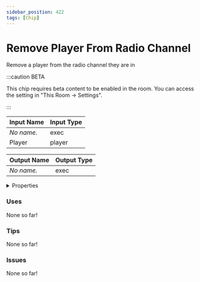 ```yaml
---
sidebar_position: 422
tags: [Chip]
---
```


# Remove Player From Radio Channel

Remove a player from the radio channel they are in

:::caution BETA

This chip requires beta content to be enabled in the room. You can access the setting in "This Room -> Settings".

:::


<EsbSvg />

| Input Name | Input Type |
|-----------|-----------|
| *No name.* | exec |
| Player | player |

| Output Name | Output Type |
|-----------|-----------|
| *No name.* | exec |


<details>
  <summary>Properties</summary>
  <div>
    <div>
    <table>
      <thead>
        <tr>
          <th>Is beta required?</th>
          <th>✅</th>
        </tr>
        <tr>
          <th>Is this chip a trolling risk?</th>
          <th>❌</th>
        </tr>
        <tr>
          <th>Chip UUID</th>
          <th>eb605a54-315e-495e-b051-8d113c32ed7c</th>
        </tr>
      </thead>
    </table>
    </div>
  </div>
</details>

### Uses

None so far!

### Tips

None so far!

### Issues

None so far!